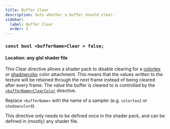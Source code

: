 ```yaml
---
title: Buffer Clear
description: Sets whether a buffer should clear.
sidebar:
  label: Buffer Clear
  order: 3
---
```


### `const bool <bufferName>Clear = false;`

#### Location: any glsl shader file

This Clear directive allows a shader pack to disable clearing for a [colortex](/current/reference/buffers/colortex) or [shadowcolor](/current/reference/buffers/shadowcolor) color attachment. This means that the values written to the texture will be retained through the next frame instead of being cleared after every frame. The value the buffer is cleared to is controlled by the [`<bufferName>ClearColor`](/current/reference/constants/buffer_clear_color) directive.

Replace `<bufferName>` with the name of a sampler (e.g. `colortex2` or `shadowcolor0`).

This directive only needs to be defined once in the shader pack, and can be defined in (mostly) any shader file.